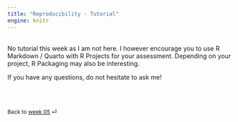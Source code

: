```yaml
---
title: "Reproducibility - Tutorial"
engine: knitr
---
```


<br>
No tutorial this week as I am not here. I however encourage you to use R Markdown / Quarto with R Projects for your assessment. Depending on your project, R Packaging may also be interesting. 

If you have any questions, do not hesitate to ask me!


<br><br>

::: {style="font-size: 0.875em;"}
Back to [week 05](/weeks/week-5.qmd) ⏎
:::